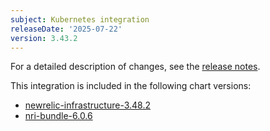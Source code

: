 ```yaml
---
subject: Kubernetes integration
releaseDate: '2025-07-22'
version: 3.43.2
---
```


For a detailed description of changes, see the [release notes](https://github.com/newrelic/nri-kubernetes/releases/tag/v3.43.2).

This integration is included in the following chart versions:
* [newrelic-infrastructure-3.48.2](https://github.com/newrelic/nri-kubernetes/releases/tag/newrelic-infrastructure-3.48.2)
* [nri-bundle-6.0.6](https://github.com/newrelic/helm-charts/releases/tag/nri-bundle-6.0.6)
